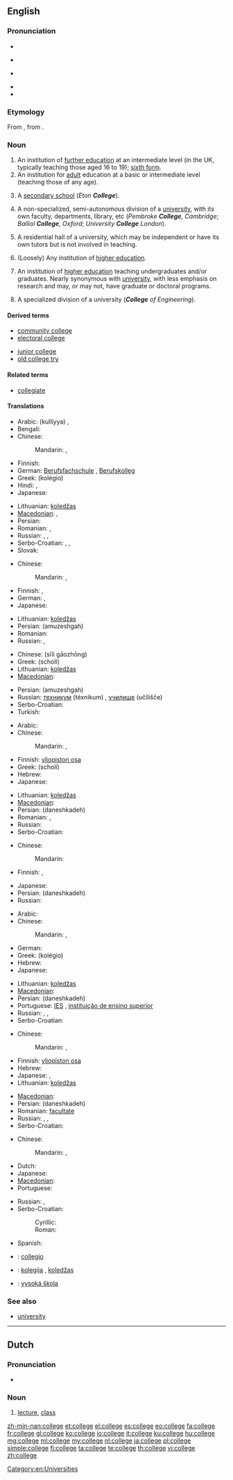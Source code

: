 {{also|collège}}
==English==
{{wikipedia}}

===Pronunciation===
* {{audio|en-us-college.ogg|Audio (US)}}
* {{a|US}} {{IPA|/ˈkɑlɪdʒ/}}
* {{a|UK}} {{IPA|/ˈkɒlɪdʒ/}}
* {{audio|En-uk-college.ogg|Audio (UK)}}
* {{rhymes|ɑlɪdʒ}}

===Etymology===
From {{etyl|fro}} {{term|college|lang=fro}}, from {{etyl|la}} {{term|collegium|lang=la}}.

===Noun===
{{en-noun}}

# An institution of [[further education]] at an intermediate level (in the UK, typically teaching those aged 16 to 19); [[sixth form]].
# An institution for [[adult]] education at a basic or intermediate level (teaching those of any age).
# {{British|in the names of private schools}} A [[secondary school]] (''Eton '''College''''').
# A non-specialized, semi-autonomous division of a [[university]], with its own faculty, departments, library, etc (''Pembroke '''College''', Cambridge''; ''Balliol '''College''', Oxford''; ''University '''College''' London'').
# {{Australia}} A residential hall of a university, which may be independent or have its own tutors but is not involved in teaching.
# (Loosely) Any institution of [[higher education]].
# {{US}} An institution of [[higher education]] teaching undergraduates and/or graduates. Nearly synonymous with [[university]], with less emphasis on research and may, or may not, have graduate or doctoral programs.
# {{US}} A specialized division of a university ('''''College''' of Engineering'').
{{rfc|needs to be checked and reworded US/UK/other diffs.}}

====Derived terms====
{{rel-top|Terms derived from ''college''}}
* [[community college]]
* [[electoral college]]
{{rel-mid}}
* [[junior college]]
* [[old college try]]
{{rel-bottom}}

====Related terms====
* [[collegiate]]

====Translations====
{{trans-top|institution of [further education] at an intermediate level}}
* Arabic: {{Arab|[[كلية]]}} (kullíyya) {{f}}, {{t|ar|كلية|f|tr=kullíyya|sc=Arab}}
* Bengali: {{t|bn|মহাবিদ্যালয়|sc=Beng|xs=Bengali}}
* Chinese:
*: Mandarin: {{t|zh|學院|sc=Hani}}, {{t|zh|学院|tr=xuéyuàn|sc=Hani}}
* Finnish: {{t+|fi|lukio}}
* German: [[Berufsfachschule]] {{f}}, [[Berufskolleg]] {{n}}
* Greek: {{t|el|κολέγιο|n}} (kolégio)
* Hindi: {{t|hi|कॉलेज|m|tr=kolej|sc=Deva}}, {{t|hi|कालेज|m|tr=kālej|sc=Deva}}
* Japanese: {{t|ja|学園|tr=がくえん, gakuen|sc=Jpan}}
{{trans-mid}}
* Lithuanian: [[koledžas]] {{m}}
* [[Macedonian]]: {{t|mk|училиште|n|tr=učílište}}, {{t-|mk|академија|f|tr=akadémija}}
* Persian: {{t+|fa|آموزشگاه|tr=amuzeshgah|xs=Persian}}
* Romanian: {{t|ro|colegiu|n}}, {{t|ro|școală secundară|f}}
* Russian: {{t+|ru|техникум|m|tr=téxnikum}}, {{t+|ru|училище|n|tr=učílišče}}, {{t|ru|колледж|m|tr=kólledž|sc=Cyrl}}
* Serbo-Croatian: {{t|sh|koledž}}, {{t|sh|veleučilište}}, {{t|sh|viša škola}}
* Slovak: {{t-|sk|vysoká škola}}
{{trans-bottom}}

{{trans-top|institution for adult education at a basic or intermediate level}}
* Chinese:
*: Mandarin: {{t|zh|大學|sc=Hani}}, {{t|zh|大学|tr=dàxué|sc=Hani}}
* Finnish: {{t-|fi|opisto}}, {{t+|fi|oppilaitos}}
* German: {{t|de|Berufskolleg|n}}, {{t|de|Fachschule|f}}
* Japanese: {{t|ja|大学|tr=だいがく, daigaku|sc=Jpan}}
{{trans-mid}}
* Lithuanian: [[koledžas]] {{m}}
* Persian: {{fa-Arab|[[آموزشگاه]]}} (amuzeshgah)
* Romanian: {{t|ro|colegiu|n}}
* Russian: {{t|ru|ПТУ|n|tr=pe-te-ú|sc=Cyrl}}, {{t|ru|колледж|m|tr=kólledž|sc=Cyrl}}
{{trans-bottom}}

{{trans-top|(Used mainly in the formal names of private schools) A secondary school}}
* Chinese: {{zh-ts|[[私立]][[高中]]|[[私立]][[高中]]}} (sīlì gāozhōng)
* Greek: {{t+|el|σχολή|f}} (scholí)
* Lithuanian: [[koledžas]] {{m}}
* [[Macedonian]]: {{t|mk|училиште|n|tr=učílište}}
{{trans-mid}}
* Persian: {{fa-Arab|[[آموزشگاه]]}} (amuzeshgah)
* Russian: [[техникум]] (téxnikum) {{m}}, [[училище]] (učílišče) {{n}}
* Serbo-Croatian: {{t|sh|učilište|n}}
* Turkish: {{t+|tr|kolej}}
{{trans-bottom}}

{{trans-top|non-specialized, semi-autonomous division of a university, with its own faculty, departments, library, etc}}
* Arabic: {{t|ar|معهد|m|tr=má3had|sc=Arab}}
* Chinese:
*: Mandarin: {{t|zh|學院|sc=Hani}}, {{t|zh|学院|tr=xuéyuàn|sc=Hani}}
* Finnish: [[yliopiston osa]]
* Greek: {{t+|el|σχολή|f}} (scholí)
* Hebrew: {{t+|he|מכללה|f|tr=mikhlalá}}
* Japanese: {{t|ja|学寮|tr=がくりょう, gakuryō|sc=Jpan}}
{{trans-mid}}
* Lithuanian: [[koledžas]] {{m}}
* [[Macedonian]]: {{t-|mk|институт|m|tr=institút}}
* Persian: {{fa-Arab|[[دانشكده]]}} (daneshkadeh)
* Romanian: {{t|ro|facultate|f}}, {{t|ro|institut|n}}
* Russian: {{t+|ru|институт|m|tr=institút}}
* Serbo-Croatian: {{t|sh|institut|m}}
{{trans-bottom}}

{{trans-top|residential hall of a university, which may be independent or have its own tutors but is not involved in teaching}}
* Chinese:
*: Mandarin: {{t|zh|校舍|tr=xiàoshè|sc=Hani}}
* Finnish: {{t+|fi|yliopisto}}, {{t+|fi|korkeakoulu}}
{{trans-mid}}
* Japanese: {{t|ja|寮|tr=りょう, ryō|sc=Jpan}}
* Persian: {{fa-Arab|[[دانشكده]]}} (daneshkadeh)
* Russian: {{t|ru|общежитие|n|tr=obščežítije}}
{{trans-bottom}}

{{trans-top|institution of higher education}}
* Arabic: {{t|ar|معهد|m|tr=má3had|sc=Arab}}
* Chinese:
*: Mandarin: {{t|zh|大學|sc=Hani}}, {{t|zh|大学|tr=dàxué|sc=Hani}}
* German: {{t+|de|Fachhochschule|f}}
* Greek: {{t|el|κολέγιο|n}} (kolégio)
* Hebrew: {{t+|he|מכללה|f|tr=mikhlalá}}
* Japanese: {{t|ja|大学|tr=だいがく, daigaku|sc=Jpan}}
{{trans-mid}}
* Lithuanian: [[koledžas]] {{m}}
* [[Macedonian]]: {{t|mk|виша школа|f|tr=víša škóla}}
* Persian: {{fa-Arab|[[دانشكده]]}} (daneshkadeh)
* Portuguese: [[IES#Portuguese|IES]] {{f}}, [[instituição de ensino superior]] {{f}}
* Russian: {{t+|ru|вуз|m|tr=vuz}}, {{t+|ru|институт|m|tr=institút}}, {{t|ru|высшая школа|f|tr=výsšaja škóla}}
* Serbo-Croatian: {{t|hr|visoka škola|f}}
{{trans-bottom}}

{{trans-top|institution of higher education teaching undergraduates and/or graduates}}
* Chinese:
*: Mandarin: {{t|zh|大學|sc=Hani}}, {{t|zh|大学|tr=dàxué|sc=Hani}}
* Finnish: [[yliopiston osa]]
* Hebrew: {{t+|he|מכללה|f|tr=mikhlalá}}
* Japanese: {{t|ja|大学|tr=だいがく, daigaku|sc=Jpan}}, {{t|ja|単科大学|tr=たんかだいがく, tanka daigaku|sc=Jpan}}
* Lithuanian: [[koledžas]] {{m}}
{{trans-mid}}
* [[Macedonian]]: {{t|mk|виша школа|f|tr=víša škóla}}
* Persian: {{fa-Arab|[[دانشكده]]}} (daneshkadeh)
* Romanian: [[facultate]] {{f}}
* Russian: {{t+|ru|вуз|m|tr=vuz}}, {{t+|ru|институт|m|tr=institút}}, {{t|ru|высшая школа|f|tr=výsšaja škóla}}
* Serbo-Croatian: {{t|sh|viša škola|f}}
{{trans-bottom}}

{{trans-top|specialized division of a university}}
* Chinese:
*: Mandarin: {{t|zh|專科學校|sc=Hani}}, {{t|zh|专科学校|tr=zhuānkě xuéxiào|sc=Hani}}
* Dutch: {{t|nl|faculteit|f}}
* Japanese: {{t|ja|学部|tr=がくぶ, gakubu|sc=Jpan}}
* [[Macedonian]]: {{t-|mk|факултет|m|tr=fakulitét}}
* Portuguese: {{t+|pt|faculdade|f}}
{{trans-mid}}
* Russian: {{t+|ru|факультет|m|tr=fakul’tét}}, {{t+|ru|отделение|n|tr=otdelénije}}
* Serbo-Croatian:
*: Cyrillic: {{t|sh|факултет|m|alt=факу̀лте̄т|sc=Cyrl}}
*: Roman: {{t|sh|fakultet|m|alt=fakùltēt}}
* Spanish: {{t|es|facultad|f}}
{{trans-bottom}}

{{checktrans-top}}
* {{ttbc|ia}}: [[collegio]]
* {{ttbc|lt}}: [[kolegija]] {{f}}, [[koledžas]] {{m}}
* {{ttbc|sk}}: [[vysoká škola]] {{f}}
{{trans-bottom}}

===See also===
* [[university]]

[[Category:en:Universities]]

----

==Dutch==

===Pronunciation===
* {{audio|Nl-college.ogg|Audio}}

===Noun===
{{nl-noun|g=c|pl=colleges|dim=*}}

# [[lecture]], [[class]]

[[zh-min-nan:college]]
[[et:college]]
[[el:college]]
[[es:college]]
[[eo:college]]
[[fa:college]]
[[fr:college]]
[[gl:college]]
[[ko:college]]
[[io:college]]
[[it:college]]
[[ku:college]]
[[hu:college]]
[[mg:college]]
[[ml:college]]
[[my:college]]
[[nl:college]]
[[ja:college]]
[[pl:college]]
[[simple:college]]
[[fi:college]]
[[ta:college]]
[[te:college]]
[[th:college]]
[[vi:college]]
[[zh:college]]